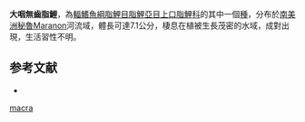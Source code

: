 {{Speciesbox
| status = NE
| status_system = IUCN3.1
| genus = Laemolyta
| species = macra
| authority = [[Géry|Géry]], 1974
| synonyms = *''Laemolyta garmani macra''<br /><small>Géry, 1974</small>
}}
'''大咽無齒脂鯉'''，為[[輻鰭魚綱|輻鰭魚綱]][[脂鯉目|脂鯉目]][[脂鯉亞目|脂鯉亞目]][[上口脂鯉科|上口脂鯉科]]的其中一個[[種|種]]，分布於[[南美洲|南美洲]][[秘魯|秘魯]]Maranon河流域，體長可達7.1公分，棲息在植被生長茂密的水域，成對出現，生活習性不明。

==参考文献==
{{refbegin}}
*{{FishBase_species|genus=Laemolyta|species=macra|year=2013|month=8}}
{{refend}}
{{Taxonbar|from=Q5525600}}

[[Category:咽無齒脂鯉屬|macra]]


{{魚類小作品}}